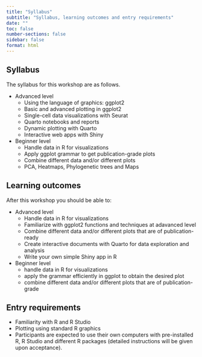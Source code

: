 ```yaml
---
title: "Syllabus"
subtitle: "Syllabus, learning outcomes and entry requirements"
date: ""
toc: false
number-sections: false
sidebar: false
format: html
---
```


::: {.panel-tabset}

## Syllabus

The syllabus for this workshop are as follows.

- Advanced level
  - Using the language of graphics: ggplot2
  - Basic and advanced plotting in ggplot2
  - Single-cell data visualizations with Seurat
  - Quarto notebooks and reports
  - Dynamic plotting with Quarto
  - Interactive web apps with Shiny

- Beginner level
  - Handle data in R for visualizations
  - Apply ggplot grammar to get publication-grade plots
  - Combine different data and/or different plots
  - PCA, Heatmaps, Phylogenetic trees and Maps

## Learning outcomes

After this workshop you should be able to:

- Advanced level
  - Handle data in R for visualizations
  - Familiarize with ggplot2 functions and techniques at adavanced level
  - Combine different data and/or different plots that are of publication-ready
  - Create interactive documents with Quarto for data exploration and analysis
  - Write your own simple Shiny app in R

- Beginner level
  - handle data in R for visualizations
  - apply the grammar efficiently in ggplot to obtain the desired plot
  - combine different data and/or different plots that are of publication-grade

## Entry requirements

- Familiarity with R and R Studio
- Plotting using standard R graphics
- Participants are expected to use their own computers with pre-installed R, R Studio and different R packages (detailed instructions will be given upon acceptance).


:::
